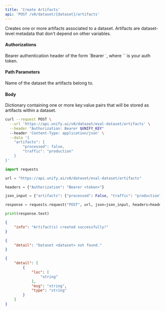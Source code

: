 ```yaml
---
title: 'Create Artifacts'
api: 'POST /v0/dataset/{dataset}/artifacts'
---
```

Creates one or more artifacts associated to a dataset. Artifacts are
dataset-level metadata that don't depend on other variables.

#### Authorizations

<ParamField header="Authorization" type="string" required="true">
  Bearer authentication header of the form `Bearer <token>`, where `<token>` is your auth token.
</ParamField>

#### Path Parameters

<ParamField query="dataset" type="string" required="true">
Name of the dataset the artifacts belong to.
</ParamField>

#### Body

<ParamField body="artifacts" type="object" required="true">
Dictionary containing one or more key:value pairs that will be stored as artifacts within a dataset.
</ParamField>

<RequestExample>

```bash cURL
curl --request POST \
  --url 'https://api.unify.ai/v0/dataset/eval-dataset/artifacts' \
  --header "Authorization: Bearer $UNIFY_KEY"
  --header 'Content-Type: application/json' \
  --data '{
    "artifacts": {
        "processed": false,
        "traffic": "production"
    }
}'
```

```python Python
import requests

url = "https://api.unify.ai/v0/dataset/eval-dataset/artifacts"

headers = {"Authorization": "Bearer <token>"}

json_input = {"artifacts": {"processed": False, "traffic": "production"}}

response = requests.request("POST", url, json=json_input, headers=headers)

print(response.text)
```

</RequestExample>
<ResponseExample>

```json 200
{
    "info": "Artifact(s) created successfully!"
}
```

```json 404
{
    "detail": "Dataset <dataset> not found."
}
```

```json 422
{
    "detail": [
        {
            "loc": [
                "string"
            ],
            "msg": "string",
            "type": "string"
        }
    ]
}
```

</ResponseExample>
